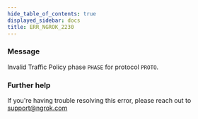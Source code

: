 ```yaml
---
hide_table_of_contents: true
displayed_sidebar: docs
title: ERR_NGROK_2230
---
```


### Message

Invalid Traffic Policy phase `PHASE` for protocol `PROTO`.

<ErrorDetails />

### Further help

If you're having trouble resolving this error, please reach out to [support@ngrok.com](mailto:support@ngrok.com?subject=Help%20with%20ERR_NGROK_2230)
